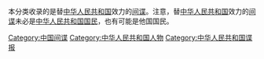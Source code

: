 {{Catnav|頁面分類|人类社会|人物|各職業人物|间谍}}
{{Catnav|頁面分類|人物|各職業人物|间谍}}
{{Commonscat|Spies from China}}
本分类收录的是替[[中华人民共和国|中华人民共和国]]效力的[[间谍|间谍]]。注意，替[[中华人民共和国|中华人民共和国]]效力的[[间谍|间谍]]未必是[[中华人民共和国国民|中华人民共和国国民]]，也有可能是他国国民。
[[Category:中国间谍|Category:中国间谍]]
[[Category:中华人民共和国人物|Category:中华人民共和国人物]]
[[Category:中华人民共和国谍报|Category:中华人民共和国谍报]]